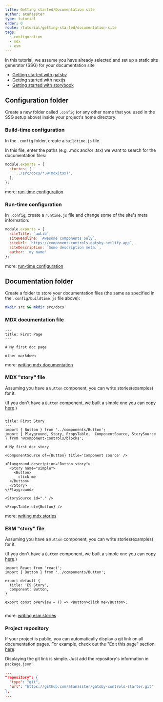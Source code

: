 ```yaml
---
title: Getting started/Documentation site
author: atanasster
type: tutorial
order: 0
route: /tutorial/getting-started/documentation-site
tags:
  - configuration
  - mdx
  - esm
---
```



In this tutorial, we assume you have already selected and set up a static site generator (SSG) for your documentation site 

- [Getting started with gatsby](/tutorial/getting-started/gatsby)
- [Getting started with nextjs](/tutorial/getting-started/nextjs)
- [Getting started with storybook](/tutorial/getting-started/storybook)


## Configuration folder

Create a new folder called `.config` (or any other name that you used in the SSG setup above) inside your project's home directory:


### Build-time configuration

In the `.config` folder, create a `buildtime.js` file.

In this file, enter the paths (e.g. .mdx and/or .tsx) we want to search for the documentation files:

```js:title=.config/buildtime.js
module.exports = {
  stories: [
    '../src/docs/*.@(mdx|tsx)',
  ],
};
```
more: [run-time configuration](/configuration/buildtime)

### Run-time configuration

In `.config`, create a `runtime.js` file and change some of the site's meta information:

```js:title=.config/runtime.js
module.exports = {
  siteTitle: `awLib`,
  siteHeadline: `Awesome components only`,
  siteUrl: `https://component-controls-gatsby.netlify.app`,
  siteDescription: `Some description meta.`,
  author: 'my name'
};
```

more: [run-time configuration](/configuration/runtime)


## Documentation folder

Create a folder to store your documentation files (the same as specified in the `.config/buildtime.js` file above):
```sh
mkdir src && mkdir src/docs
```

### MDX documentation file

```mdx:title=src/docs/first-page.mdx
---
title: First Page
---

# My first doc page

other markdown
```

more: [writing mdx documentation](/tutorial/mdx-documentation)


### MDX "story" file

Assuming you have a `Button` component, you can write stories(examples) for it.

(If you don't have a `Button` component, we built a simple one you can copy [here](https://github.com/atanasster/gatsby-controls-starter/blob/master/src/components/Button.tsx).)

```mdx:title=src/docs/first-story.mdx
---
title: First Story
---
import { Button } from '../components/Button';
import { Playground, Story, PropsTable,  ComponentSource, StorySource  } from '@component-controls/blocks';

# My first doc story

<ComponentSource of={Button} title='Component source' />

<Playground description="Button story">
  <Story name="simple">
    <Button>
      click me
  </Button>
  </Story>
</Playground>

<StorySource id="." />

<PropsTable of={Button} />
```

more: [writing mdx stories](/tutorial/mdx-stories)

### ESM "story" file

Assuming you have a `Button` component, you can write stories(examples) for it.

(If you don't have a `Button` component, we built a simple one you can copy [here](https://github.com/atanasster/gatsby-controls-starter/blob/master/src/components/Button.tsx).)


```jsx:title=src/docs/first-story.stories.tsx
import React from 'react';
import { Button } from '../components/Button';

export default {
  title: 'ES Story',
  component: Button,
}

export const overview = () => <Button>click me</Button>;
 
```

more: [writing esm stories](/tutorial/esmodules-stories)


### Project repository

If your project is public, you can automatically display a git link on all documentation pages. For example, check out the "Edit this page" section [here](https://gatsby-controls-starter.netlify.app/docs/es-story--overview).

Displaying the git link is simple. Just add the repository's information in `package.json`:

```json:title=package.json
...
"repository": {
  "type": "git",
  "url": "https://github.com/atanasster/gatsby-controls-starter.git"
},
...
```